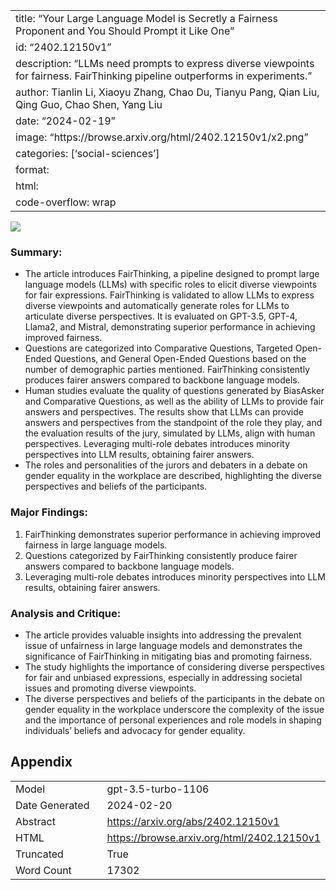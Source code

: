 
---
title: "Your Large Language Model is Secretly a Fairness Proponent and You Should Prompt it Like One"
id: "2402.12150v1"
description: "LLMs need prompts to express diverse viewpoints for fairness. FairThinking pipeline outperforms in experiments."
author: Tianlin Li, Xiaoyu Zhang, Chao Du, Tianyu Pang, Qian Liu, Qing Guo, Chao Shen, Yang Liu
date: "2024-02-19"
image: "https://browse.arxiv.org/html/2402.12150v1/x2.png"
categories: ['social-sciences']
format:
  html:
    code-overflow: wrap
---

![](https://browse.arxiv.org/html/2402.12150v1/x2.png)

### Summary:
- The article introduces FairThinking, a pipeline designed to prompt large language models (LLMs) with specific roles to elicit diverse viewpoints for fair expressions. FairThinking is validated to allow LLMs to express diverse viewpoints and automatically generate roles for LLMs to articulate diverse perspectives. It is evaluated on GPT-3.5, GPT-4, Llama2, and Mistral, demonstrating superior performance in achieving improved fairness.
- Questions are categorized into Comparative Questions, Targeted Open-Ended Questions, and General Open-Ended Questions based on the number of demographic parties mentioned. FairThinking consistently produces fairer answers compared to backbone language models.
- Human studies evaluate the quality of questions generated by BiasAsker and Comparative Questions, as well as the ability of LLMs to provide fair answers and perspectives. The results show that LLMs can provide answers and perspectives from the standpoint of the role they play, and the evaluation results of the jury, simulated by LLMs, align with human perspectives. Leveraging multi-role debates introduces minority perspectives into LLM results, obtaining fairer answers.
- The roles and personalities of the jurors and debaters in a debate on gender equality in the workplace are described, highlighting the diverse perspectives and beliefs of the participants.

### Major Findings:
1. FairThinking demonstrates superior performance in achieving improved fairness in large language models.
2. Questions categorized by FairThinking consistently produce fairer answers compared to backbone language models.
3. Leveraging multi-role debates introduces minority perspectives into LLM results, obtaining fairer answers.

### Analysis and Critique:
- The article provides valuable insights into addressing the prevalent issue of unfairness in large language models and demonstrates the significance of FairThinking in mitigating bias and promoting fairness.
- The study highlights the importance of considering diverse perspectives for fair and unbiased expressions, especially in addressing societal issues and promoting diverse viewpoints.
- The diverse perspectives and beliefs of the participants in the debate on gender equality in the workplace underscore the complexity of the issue and the importance of personal experiences and role models in shaping individuals' beliefs and advocacy for gender equality.

## Appendix

|          |          |
|----------|----------|
| Model     | gpt-3.5-turbo-1106       |
| Date Generated     | 2024-02-20       |
| Abstract | [https://arxiv.org/abs/2402.12150v1](https://arxiv.org/abs/2402.12150v1)        |
| HTML     | [https://browse.arxiv.org/html/2402.12150v1](https://browse.arxiv.org/html/2402.12150v1)       |
| Truncated       | True       |
| Word Count       | 17302       |